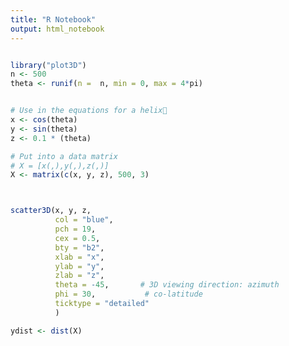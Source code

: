 ```yaml
---
title: "R Notebook"
output: html_notebook
---
```



```r

```

```r
library("plot3D")
n <- 500
theta <- runif(n =  n, min = 0, max = 4*pi)


# Use in the equations for a helix￿
x <- cos(theta)
y <- sin(theta)
z <- 0.1 * (theta)

# Put into a data matrix
# X = [x(,),y(,),z(,)]
X <- matrix(c(x, y, z), 500, 3)



scatter3D(x, y, z,
          col = "blue",
          pch = 19,
          cex = 0.5,
          bty = "b2",
          xlab = "x",
          ylab = "y",
          zlab = "z",
          theta = -45,       # 3D viewing direction: azimuth
          phi = 30,           # co-latitude
          ticktype = "detailed"
          )
```



```r
ydist <- dist(X)
```

